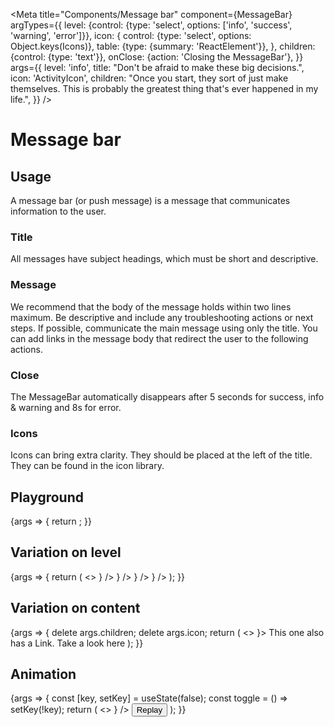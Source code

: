 
<Meta
  title="Components/Message bar"
  component={MessageBar}
  argTypes={{
    level: {control: {type: 'select', options: ['info', 'success', 'warning', 'error']}},
    icon: {
      control: {type: 'select', options: Object.keys(Icons)},
      table: {type: {summary: 'ReactElement<IconProps>'}},
    },
    children: {control: {type: 'text'}},
    onClose: {action: 'Closing the MessageBar'},
  }}
  args={{
    level: 'info',
    title: "Don't be afraid to make these big decisions.",
    icon: 'ActivityIcon',
    children:
      "Once you start, they sort of just make themselves. This is probably the greatest thing that's ever happened in my life.",
  }}
/>

# Message bar

## Usage

A message bar (or push message) is a message that communicates information to the user.

### Title

All messages have subject headings, which must be short and descriptive.

### Message

We recommend that the body of the message holds within two lines maximum. Be descriptive and include any troubleshooting actions or next steps. If possible, communicate the main message using only the title. You can add links in the message body that redirect the user to the following actions.

### Close

The MessageBar automatically disappears after 5 seconds for success, info & warning and 8s for error.

### Icons

Icons can bring extra clarity. They should be placed at the left of the title. They can be found in the <LinkTo kind="Guidelines/Iconography" story="Standard">icon library</LinkTo>.

## Playground

<Canvas>
  <Story name="Standard">
    {args => {
      return <MessageBar {...args} icon={React.createElement(Icons[args.icon])} />;
    }}
  </Story>
</Canvas>

<ArgsTable story="Standard" />

## Variation on level

<Canvas>
  <Story name="Level">
    {args => {
      return (
        <>
          <MessageBar {...args} title="Info" level="info" icon={<Icons.InfoRoundIcon />} />
          <MessageBar {...args} title="Success" level="success" icon={<Icons.GiftIcon />} />
          <MessageBar {...args} title="Warning" level="warning" icon={<Icons.HelpIcon />} />
          <MessageBar {...args} title="Error" level="error" icon={<Icons.DangerIcon />} />
        </>
      );
    }}
  </Story>
</Canvas>

## Variation on content

<Canvas>
  <Story name="Content">
    {args => {
      delete args.children;
      delete args.icon;
      return (
        <>
          <MessageBar {...args} level="success" title="This one has a title only" />
          <MessageBar {...args} title="This one has a Link" icon={<Icons.LinkIcon />}>
            This one also has a Link. <Link>Take a look here</Link>
          </MessageBar>
        </>
      );
    }}
  </Story>
</Canvas>

## Animation

<Canvas>
  <Story name="Animate">
    {args => {
      const [key, setKey] = useState(false);
      const toggle = () => setKey(!key);
      return (
        <>
          <MessageBarContainer>
            <AnimateMessageBar key={key}>
              <MessageBar {...args} title="Info" level="info" icon={<Icons.InfoRoundIcon />} />
            </AnimateMessageBar>
          </MessageBarContainer>
          <Button onClick={toggle}>Replay</Button>
        </>
      );
    }}
  </Story>
</Canvas>

